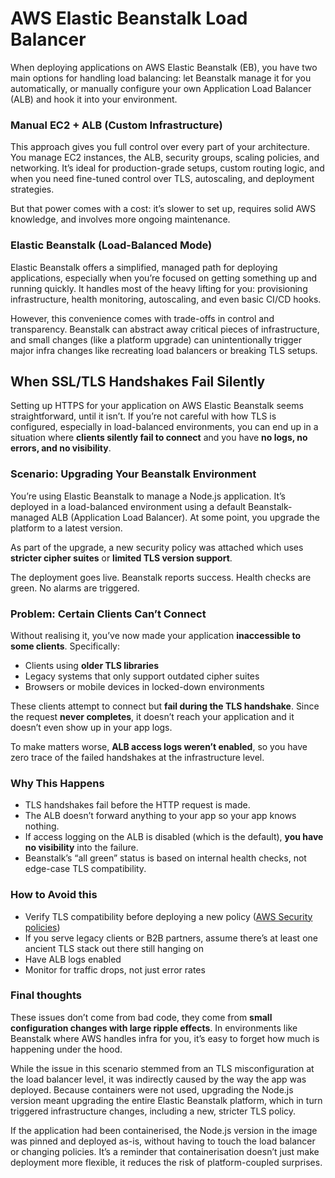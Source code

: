 # AWS Elastic Beanstalk Load Balancer

When deploying applications on AWS Elastic Beanstalk (EB), you have two main options for handling load balancing: let Beanstalk manage it for you automatically, or manually configure your own Application Load Balancer (ALB) and hook it into your environment.

### Manual EC2 + ALB (Custom Infrastructure)

This approach gives you full control over every part of your architecture. You manage EC2 instances, the ALB, security groups, scaling policies, and networking. It’s ideal for production-grade setups, custom routing logic, and when you need fine-tuned control over TLS, autoscaling, and deployment strategies.

But that power comes with a cost: it’s slower to set up, requires solid AWS knowledge, and involves more ongoing maintenance.

### Elastic Beanstalk (Load-Balanced Mode)

Elastic Beanstalk offers a simplified, managed path for deploying applications, especially when you’re focused on getting something up and running quickly. It handles most of the heavy lifting for you: provisioning infrastructure, health monitoring, autoscaling, and even basic CI/CD hooks.

However, this convenience comes with trade-offs in control and transparency. Beanstalk can abstract away critical pieces of infrastructure, and small changes (like a platform upgrade) can unintentionally trigger major infra changes like recreating load balancers or breaking TLS setups.

<h2 style={{ color: "red" }}> When SSL/TLS Handshakes Fail Silently </h2>

Setting up HTTPS for your application on AWS Elastic Beanstalk seems straightforward, until it isn’t. If you’re not careful with how TLS is configured, especially in load-balanced environments, you can end up in a situation where  **clients silently fail to connect**  and you have  **no logs, no errors, and no visibility**.

### **Scenario: Upgrading Your Beanstalk Environment**

You’re using Elastic Beanstalk to manage a Node.js application. It’s deployed in a load-balanced environment using a default Beanstalk-managed ALB (Application Load Balancer). At some point, you upgrade the platform to a latest version.

As part of the upgrade, a new security policy was attached which uses  **stricter cipher suites** or **limited TLS version support**.

The deployment goes live. Beanstalk reports success. Health checks are green. No alarms are triggered.

### **Problem: Certain Clients Can’t Connect**

Without realising it, you’ve now made your application  **inaccessible to some clients**. Specifically:

-   Clients using **older TLS libraries**
-   Legacy systems that only support outdated cipher suites
-   Browsers or mobile devices in locked-down environments

These clients attempt to connect but  **fail during the TLS handshake**. Since the request  **never completes**, it doesn’t reach your application and it doesn’t even show up in your app logs.

To make matters worse,  **ALB access logs weren’t enabled**, so you have zero trace of the failed handshakes at the infrastructure level.

### Why This Happens

-   TLS handshakes fail  before the HTTP request is made.
-   The ALB doesn’t forward anything to your app so your app knows nothing.
-   If access logging on the ALB is disabled (which is the default),  **you have no visibility**  into the failure.
-   Beanstalk’s “all green” status is based on internal health checks, not edge-case TLS compatibility.

### How to Avoid this

- Verify TLS compatibility before deploying a new policy ([AWS Security policies](https://docs.aws.amazon.com/elasticloadbalancing/latest/application/describe-ssl-policies.html))
- If you serve legacy clients or B2B partners, assume there’s at least one ancient TLS stack out there still hanging on
- Have ALB logs enabled
- Monitor for traffic drops, not just error rates

### Final thoughts

These issues don’t come from bad code, they come from **small configuration changes with large ripple effects**. In environments like Beanstalk where AWS handles infra for you, it’s easy to forget how much is happening under the hood.

While the issue in this scenario stemmed from an TLS misconfiguration at the load balancer level, it was indirectly caused by the way the app was deployed. Because containers were not used, upgrading the Node.js version meant upgrading the entire Elastic Beanstalk platform, which in turn triggered infrastructure changes, including a new, stricter TLS policy.

If the application had been containerised, the Node.js version in the image was pinned and deployed as-is, without having to touch the load balancer or changing policies. It’s a reminder that containerisation doesn’t just make deployment more flexible, it reduces the risk of platform-coupled surprises.